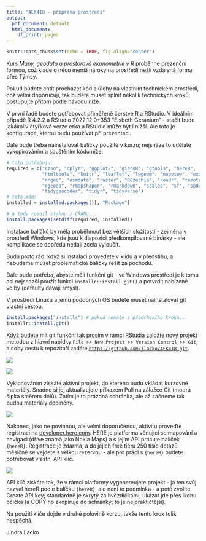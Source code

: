 ```yaml
---
title: "4EK418 – příprava prostředí"
output:
  pdf_document: default
  html_document:
    df_print: paged
---
```


```r
knitr::opts_chunk$set(echo = TRUE, fig.align="center")
```

Kurs *Mapy, geodata a prostorová ekonometrie v R* proběhne prezenční formou, což klade o něco menší nároky na prostředí nežli vzdálená forma přes Týmsy.

Pokud budete chtít procházet kód a úlohy na vlastním technickém prostředí, což velmi doporučuji, tak budete muset splnit několik technických kroků; postupujte přitom podle návodu níže.

V první řadě budete potřebovat přiměřeně čerstvé R a RStudio. V ideálním případě R 4.2.2 a RStudio 2022.12.0+353 "Elsbeth Geranium" - stačit bude jakákoliv čtyřková verze erka a RStudio může být i nižší. Ale toto je konfigurace, kterou budu používat při prezentaci.

Dále bude třeba nainstalovat balíčky použité v kurzu; nejsnáze to uděláte vykopírováním a spuštěním kódu níže.

```r
# toto potřebuju:
required = c("czso", "dplyr", "ggplot2", "giscoR", "gtools", "hereR",
             "htmltools", "knitr", "leaflet", "lwgeom", "mapview", "exactextractr",
             "nngeo", "osmdata", "raster", "RCzechia", "readr", "remotes",
             "rgeoda", "rmapshaper", "rmarkdown", "scales", "sf", "spdep", 
             "tidygeocoder", "tidyr", "tidyverse")
# toto mám:
installed = installed.packages()[, "Package"]

# a tedy rozdíl stahnu z CRANu...
install.packages(setdiff(required, installed))
```

Instalace balíčků by měla proběhnout bez větších složitostí - zejména v prostředí Windows, kde jsou k dispozici předkompilované binárky - ale komplikace se dopředu nedají zcela vyloučit.

Budu proto rád, když si instalaci provedete v klidu a v předstihu, a nebudeme muset problematické balíčky řešit za pochodu. 

Dále bude potřeba, abyste měli funkční git - ve Windows prostředí je k tomu asi nejsnazší použít funkci `installr::install.git()` a potvrdit nabízené volby (defaulty dávají smysl).

V prostředí Linuxu a jemu podobných OS budete muset nainstalovat git [vlastní cestou](https://github.com/git-guides/install-git).

```r
install.packages("installr") # pokud nemáte z předchozího kroku...
installr::install.git() 
```

Když budete mít git funkční tak prosím v rámci RStudia založte nový projekt metodou z hlavní nabídky `File >> New Project >> Version Control >> Git`, a coby cestu k repozitáři zadáte [`https://github.com/jlacko/4EK418.git`](https://github.com/jlacko/4EK418.git).

![](images/new-project.png)

![](images/clone-git.png)

Vyklonováním získáte aktivní projekt, do kterého budu vkládat kurzovné materiály. Snadno si jej aktualizujete příkazem Pull na záložce Git (modrá šipka směrem dolů). Zatím je to prázdná schránka, ale až začneme tak budou materiály doplněny.

![](images/screenshot-git.png)

Nakonec, jako ne povinnou, ale velmi doporučenou, aktivitu proveďte registraci na [developer.here.com](https://developer.here.com/). HERE je platforma věnující se mapování a navigaci (dříve známá jako Nokia Maps) a s jejím API pracuje balíček `{hereR}`. Registrace je zdarma, a do jejich free tieru 250 tisíc dotazů měsíčně se vejdete s velkou rezervou - ale pro práci s `{hereR}` budete potřebovat vlastní API klíč.

![](images/create-api-key.png)

API klíč získáte tak, že v rámci platformy vygenereujete projekt - já ten svůj nazval hereR podle balíčku `{hereR}`, ale není to podmínka - a poté zvolíte Create API key; standardně je skrytý za hvězdičkami, ukázat jde přes ikonu očička (a COPY ho zkopíruje do schránky; to je nejpraktičtější).

Na použití klíče dojde v druhé polovině kurzu, takže tento krok tolik nespěchá.

Jindra Lacko
